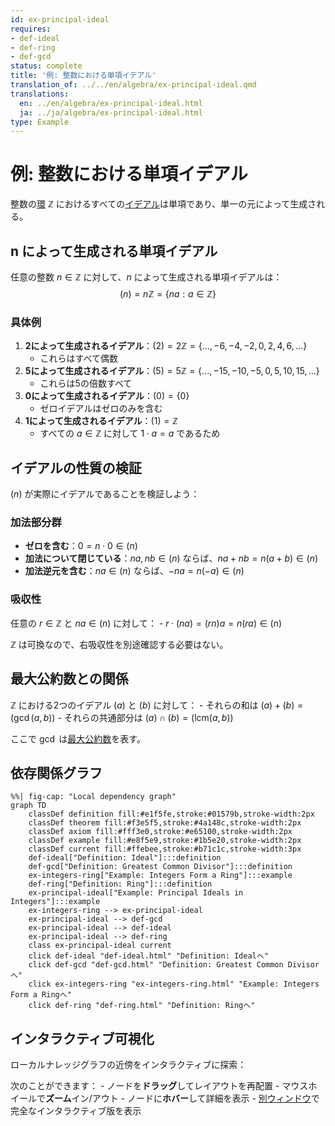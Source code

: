 ```yaml
---
id: ex-principal-ideal
requires:
- def-ideal
- def-ring
- def-gcd
status: complete
title: '例: 整数における単項イデアル'
translation_of: ../../en/algebra/ex-principal-ideal.qmd
translations:
  en: ../en/algebra/ex-principal-ideal.html
  ja: ../ja/algebra/ex-principal-ideal.html
type: Example
---
```


# 例: 整数における単項イデアル

整数の[環](def-ring.qmd) $\mathbb{Z}$ におけるすべての[イデアル](def-ideal.qmd)は単項であり、単一の元によって生成される。

## n によって生成される単項イデアル

任意の整数 $n \in \mathbb{Z}$ に対して、$n$ によって生成される単項イデアルは：
$$(n) = n\mathbb{Z} = \{na : a \in \mathbb{Z}\}$$

### 具体例

1. **2によって生成されるイデアル**：$(2) = 2\mathbb{Z} = \{..., -6, -4, -2, 0, 2, 4, 6, ...\}$
   - これらはすべて偶数

2. **5によって生成されるイデアル**：$(5) = 5\mathbb{Z} = \{..., -15, -10, -5, 0, 5, 10, 15, ...\}$
   - これらは5の倍数すべて

3. **0によって生成されるイデアル**：$(0) = \{0\}$
   - ゼロイデアルはゼロのみを含む

4. **1によって生成されるイデアル**：$(1) = \mathbb{Z}$
   - すべての $a \in \mathbb{Z}$ に対して $1 \cdot a = a$ であるため

## イデアルの性質の検証

$(n)$ が実際にイデアルであることを検証しよう：

### 加法部分群
- **ゼロを含む**：$0 = n \cdot 0 \in (n)$
- **加法について閉じている**：$na, nb \in (n)$ ならば、$na + nb = n(a + b) \in (n)$
- **加法逆元を含む**：$na \in (n)$ ならば、$-na = n(-a) \in (n)$

### 吸収性
任意の $r \in \mathbb{Z}$ と $na \in (n)$ に対して：
- $r \cdot (na) = (rn)a = n(ra) \in (n)$

$\mathbb{Z}$ は可換なので、右吸収性を別途確認する必要はない。

## 最大公約数との関係

$\mathbb{Z}$ における2つのイデアル $(a)$ と $(b)$ に対して：
- それらの和は $(a) + (b) = (\gcd(a,b))$
- それらの共通部分は $(a) \cap (b) = (\text{lcm}(a,b))$

ここで $\gcd$ は[最大公約数](../number-theory/def-gcd.qmd)を表す。

## 依存関係グラフ

```mermaid
%%| fig-cap: "Local dependency graph"
graph TD
    classDef definition fill:#e1f5fe,stroke:#01579b,stroke-width:2px
    classDef theorem fill:#f3e5f5,stroke:#4a148c,stroke-width:2px
    classDef axiom fill:#fff3e0,stroke:#e65100,stroke-width:2px
    classDef example fill:#e8f5e9,stroke:#1b5e20,stroke-width:2px
    classDef current fill:#ffebee,stroke:#b71c1c,stroke-width:3px
    def-ideal["Definition: Ideal"]:::definition
    def-gcd["Definition: Greatest Common Divisor"]:::definition
    ex-integers-ring["Example: Integers Form a Ring"]:::example
    def-ring["Definition: Ring"]:::definition
    ex-principal-ideal["Example: Principal Ideals in Integers"]:::example
    ex-integers-ring --> ex-principal-ideal
    ex-principal-ideal --> def-gcd
    ex-principal-ideal --> def-ideal
    ex-principal-ideal --> def-ring
    class ex-principal-ideal current
    click def-ideal "def-ideal.html" "Definition: Idealへ"
    click def-gcd "def-gcd.html" "Definition: Greatest Common Divisorへ"
    click ex-integers-ring "ex-integers-ring.html" "Example: Integers Form a Ringへ"
    click def-ring "def-ring.html" "Definition: Ringへ"
```

## インタラクティブ可視化

ローカルナレッジグラフの近傍をインタラクティブに探索：

::: {.graph-viz data-id="ex-principal-ideal" data-width="700" data-height="500"}
:::

次のことができます：
- ノードを**ドラッグ**してレイアウトを再配置
- マウスホイールで**ズーム**イン/アウト
- ノードに**ホバー**して詳細を表示
- [別ウィンドウ](../../output/interactive/ex-principal-ideal.html){target="_blank"}で完全なインタラクティブ版を表示
